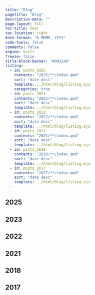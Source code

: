 ```yaml
---
title: "Blog"
pagetitle: "Blog"
description-meta: ""
page-layout: full
toc-title: Year
toc-location: right
date-format: "D MMMM, YYYY"
code-tools: false
comments: false
engine: knitr
freeze: false
title-block-banner: "#003249"
listing:
  - id: posts_2025
    contents: "2025/**/index.qmd"
    sort: "date desc"
    template: ../html/blog/listing.ejs
    categories: true
  - id: posts_2023
    contents: "2023/**/index.qmd"
    sort: "date desc"
    template: ../html/blog/listing.ejs
  - id: posts_2022
    contents: "2022/**/index.qmd"
    sort: "date desc"
    template: ../html/blog/listing.ejs
  - id: posts_2021
    contents: "2021/**/index.qmd"
    sort: "date desc"
    template: ../html/blog/listing.ejs
  - id: posts_2018
    contents: "2018/**/index.qmd"
    sort: "date desc"
    template: ../html/blog/listing.ejs
  - id: posts_2017
    contents: "2017/**/index.qmd"
    sort: "date desc"
    template: ../html/blog/listing.ejs
---
```



## 2025

:::{#posts_2025}
:::

## 2023

:::{#posts_2023}
:::

## 2022

:::{#posts_2022}
:::

## 2021

:::{#posts_2021}
:::

## 2018

:::{#posts_2018}
:::


## 2017

:::{#posts_2017}
:::

